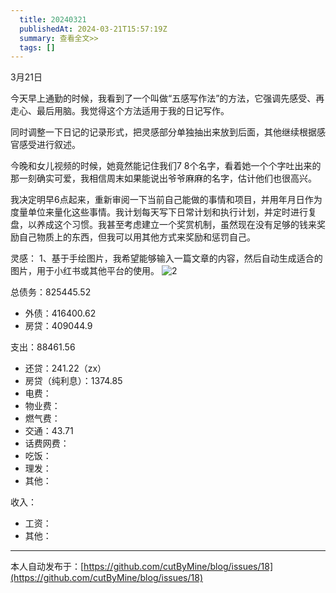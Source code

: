 ```yaml
---
  title: 20240321
  publishedAt: 2024-03-21T15:57:19Z
  summary: 查看全文>>
  tags: []
---
```


3月21日

今天早上通勤的时候，我看到了一个叫做“五感写作法”的方法，它强调先感受、再走心、最后用脑。我觉得这个方法适用于我的日记写作。

同时调整一下日记的记录形式，把灵感部分单独抽出来放到后面，其他继续根据感官感受进行叙述。

今晚和女儿视频的时候，她竟然能记住我们7 8个名字，看着她一个个字吐出来的那一刻确实可爱，我相信周末如果能说出爷爷麻麻的名字，估计他们也很高兴。

我决定明早6点起来，重新审阅一下当前自己能做的事情和项目，并用年月日作为度量单位来量化这些事情。我计划每天写下日常计划和执行计划，并定时进行复盘，以养成这个习惯。我甚至考虑建立一个奖赏机制，虽然现在没有足够的钱来奖励自己物质上的东西，但我可以用其他方式来奖励和惩罚自己。

灵感：
1、基于手绘图片，我希望能够输入一篇文章的内容，然后自动生成适合的图片，用于小红书或其他平台的使用。
![2](https://github.com/cutByMine/blog/assets/164211290/f1c3b9da-3903-4823-b124-3a008b8db371)



总债务：825445.52
- 外债：416400.62
- 房贷：409044.9

支出：88461.56
- 还贷：241.22（zx）
- 房贷（纯利息）：1374.85
- 电费：
- 物业费：
- 燃气费：
- 交通：43.71
- 话费网费：
- 吃饭：
- 理发：
- 其他：

收入：
- 工资：
- 其他：




---
本人自动发布于：[https://github.com/cutByMine/blog/issues/18](https://github.com/cutByMine/blog/issues/18)
